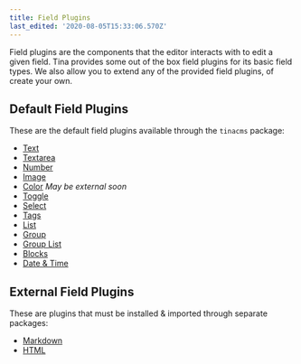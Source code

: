 ```yaml
---
title: Field Plugins
last_edited: '2020-08-05T15:33:06.570Z'
---
```


<WarningCallout body="This is an advanced-use feature, and likely not something you'll need to configure. What you probably want is the content types reference!" />

Field plugins are the components that the editor interacts with to edit a given field. Tina provides some out of the box field plugins for its basic field types. We also allow you to extend any of the provided field plugins, of create your own.

## Default Field Plugins

These are the default field plugins available through the `tinacms` package:

- [Text](/docs/reference/toolkit/fields/text)
- [Textarea](/docs/reference/toolkit/fields/textarea)
- [Number](/docs/reference/toolkit/fields/number)
- [Image](/docs/reference/toolkit/fields/image)
- [Color](/docs/reference/toolkit/fields/color) _May be external soon_
- [Toggle](/docs/reference/toolkit/fields/toggle)
- [Select](/docs/reference/toolkit/fields/select)
- [Tags](/docs/reference/toolkit/fields/tags)
- [List](/docs/reference/toolkit/fields/list)
- [Group](/docs/reference/toolkit/fields/group)
- [Group List](/docs/reference/toolkit/fields/group-list)
- [Blocks](/docs/reference/toolkit/fields/blocks)
- [Date & Time](/docs/reference/toolkit/fields/date)

## External Field Plugins

These are plugins that must be installed & imported through separate packages:

- [Markdown](/docs/reference/toolkit/fields/markdown)
- [HTML](/docs/reference/toolkit/fields/html)
